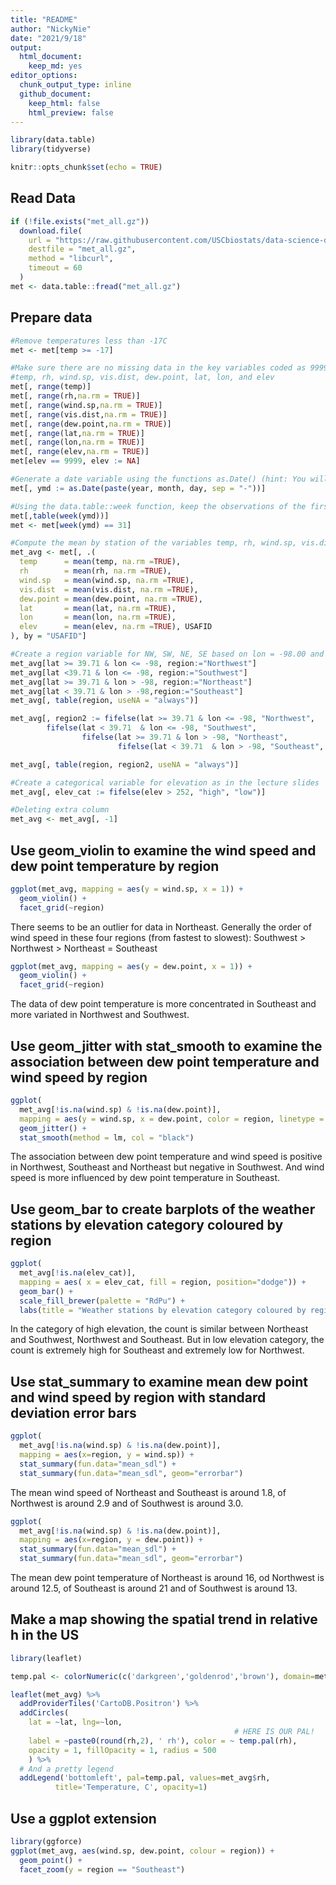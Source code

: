 ```yaml
---
title: "README"
author: "NickyNie"
date: "2021/9/18"
output:
  html_document: 
    keep_md: yes
editor_options: 
  chunk_output_type: inline
  github_document:
    keep_html: false
    html_preview: false
---
```


```r
library(data.table)
library(tidyverse)
```

```r
knitr::opts_chunk$set(echo = TRUE)
```

## Read Data
```r
if (!file.exists("met_all.gz"))
  download.file(
    url = "https://raw.githubusercontent.com/USCbiostats/data-science-data/master/02_met/met_all.gz",
    destfile = "met_all.gz",
    method = "libcurl",
    timeout = 60
  )
met <- data.table::fread("met_all.gz")
```
## Prepare data
```r
#Remove temperatures less than -17C
met <- met[temp >= -17]

#Make sure there are no missing data in the key variables coded as 9999, 999, etc
#temp, rh, wind.sp, vis.dist, dew.point, lat, lon, and elev
met[, range(temp)]
met[, range(rh,na.rm = TRUE)]
met[, range(wind.sp,na.rm = TRUE)]
met[, range(vis.dist,na.rm = TRUE)]
met[, range(dew.point,na.rm = TRUE)]
met[, range(lat,na.rm = TRUE)]
met[, range(lon,na.rm = TRUE)]
met[, range(elev,na.rm = TRUE)]
met[elev == 9999, elev := NA]

#Generate a date variable using the functions as.Date() (hint: You will need the following to create a date paste(year, month, day, sep = "-")).
met[, ymd := as.Date(paste(year, month, day, sep = "-"))]

#Using the data.table::week function, keep the observations of the first week of the month.
met[,table(week(ymd))]
met <- met[week(ymd) == 31]

#Compute the mean by station of the variables temp, rh, wind.sp, vis.dist, dew.point, lat, lon, and elev.
met_avg <- met[, .(
  temp      = mean(temp, na.rm =TRUE),
  rh        = mean(rh, na.rm =TRUE),
  wind.sp   = mean(wind.sp, na.rm =TRUE),
  vis.dist  = mean(vis.dist, na.rm =TRUE),
  dew.point = mean(dew.point, na.rm =TRUE),
  lat       = mean(lat, na.rm =TRUE),
  lon       = mean(lon, na.rm =TRUE),
  elev      = mean(elev, na.rm =TRUE), USAFID
), by = "USAFID"]

#Create a region variable for NW, SW, NE, SE based on lon = -98.00 and lat = 39.71 degrees
met_avg[lat >= 39.71 & lon <= -98, region:="Northwest"]
met_avg[lat <39.71 & lon <= -98, region:="Southwest"]
met_avg[lat >= 39.71 & lon > -98, region:="Northeast"]
met_avg[lat < 39.71 & lon > -98,region:="Southeast"]
met_avg[, table(region, useNA = "always")]

met_avg[, region2 := fifelse(lat >= 39.71 & lon <= -98, "Northwest",
        fifelse(lat < 39.71  & lon <= -98, "Southwest",
                fifelse(lat >= 39.71 & lon > -98, "Northeast",
                        fifelse(lat < 39.71  & lon > -98, "Southeast", NA_character_))))]

met_avg[, table(region, region2, useNA = "always")]

#Create a categorical variable for elevation as in the lecture slides
met_avg[, elev_cat := fifelse(elev > 252, "high", "low")]

#Deleting extra column
met_avg <- met_avg[, -1]
```

## Use geom_violin to examine the wind speed and dew point temperature by region
```r
ggplot(met_avg, mapping = aes(y = wind.sp, x = 1)) + 
  geom_violin() +
  facet_grid(~region)
```
There seems to be an outlier for data in Northeast. Generally the order of wind speed in these four regions (from fastest to slowest): Southwest > Northwest > Northeast = Southeast

```r
ggplot(met_avg, mapping = aes(y = dew.point, x = 1)) + 
  geom_violin() +
  facet_grid(~region)
```
The data of dew point temperature is more concentrated in Southeast and more variated in Northwest and Southwest.

## Use geom_jitter with stat_smooth to examine the association between dew point temperature and wind speed by region
```r
ggplot( 
  met_avg[!is.na(wind.sp) & !is.na(dew.point)], 
  mapping = aes(y = wind.sp, x = dew.point, color = region, linetype = region)) +
  geom_jitter() +
  stat_smooth(method = lm, col = "black")
```
The association between dew point temperature and wind speed is positive in Northwest, Southeast and Northeast but negative in Southwest. And wind speed is more influenced by dew point temperature in Southeast.

## Use geom_bar to create barplots of the weather stations by elevation category coloured by region
```r
ggplot( 
  met_avg[!is.na(elev_cat)], 
  mapping = aes( x = elev_cat, fill = region, position="dodge")) +
  geom_bar() + 
  scale_fill_brewer(palette = "RdPu") +
  labs(title = "Weather stations by elevation category coloured by region")
```
In the category of high elevation, the count is similar between Northeast and Southwest, Northwest and Southeast. But in low elevation category, the count is extremely high for Southeast and extremely low for Northwest.

## Use stat_summary to examine mean dew point and wind speed by region with standard deviation error bars

```r
ggplot(
  met_avg[!is.na(wind.sp) & !is.na(dew.point)], 
  mapping = aes(x=region, y = wind.sp)) +
  stat_summary(fun.data="mean_sdl") +
  stat_summary(fun.data="mean_sdl", geom="errorbar")
```
The mean wind speed of Northeast and Southeast is around 1.8, of Northwest is around 2.9 and of Southwest is around 3.0. 

```r
ggplot(
  met_avg[!is.na(wind.sp) & !is.na(dew.point)], 
  mapping = aes(x=region, y = dew.point)) +
  stat_summary(fun.data="mean_sdl") +
  stat_summary(fun.data="mean_sdl", geom="errorbar")
```
The mean dew point temperature of Northeast is around 16, od Northwest is around 12.5, of Southeast is around 21 and of Southwest is around 13.

## Make a map showing the spatial trend in relative h in the US
```r
library(leaflet)

temp.pal <- colorNumeric(c('darkgreen','goldenrod','brown'), domain=met_avg$rh)

leaflet(met_avg) %>%
  addProviderTiles('CartoDB.Positron') %>%
  addCircles(
    lat = ~lat, lng=~lon,
                                                  # HERE IS OUR PAL!
    label = ~paste0(round(rh,2), ' rh'), color = ~ temp.pal(rh),
    opacity = 1, fillOpacity = 1, radius = 500
    ) %>%
  # And a pretty legend
  addLegend('bottomleft', pal=temp.pal, values=met_avg$rh,
          title='Temperature, C', opacity=1)
```
## Use a ggplot extension
```r
library(ggforce)
ggplot(met_avg, aes(wind.sp, dew.point, colour = region)) +
  geom_point() +
  facet_zoom(y = region == "Southeast")
```

